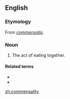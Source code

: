 ==English==

===Etymology===
From {{etyl|ML.|en}} ''[[commensalis]]''.

===Noun===
{{en-noun|?}}

# {{label|en|obsolete}} The act of eating together.

====Related terms====
* {{l|en|commensalism}}
* {{l|en|commensal}}

[[zh:commensality]]